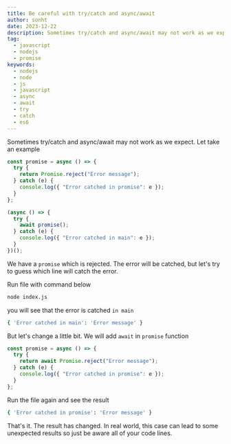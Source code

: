 ```yaml
---
title: Be careful with try/catch and async/await
author: sonht
date: 2023-12-22
description: Sometimes try/catch and async/await may not work as we expect.
tag:
  - javascript
  - nodejs
  - promise
keywords:
  - nodejs
  - node
  - js
  - javascript
  - async
  - await
  - try
  - catch
  - es6
---
```

Sometimes try/catch and async/await may not work as we expect. Let take an example
```js filename="index.js" showLineNumbers copy
const promise = async () => {
  try {
    return Promise.reject("Error message");
  } catch (e) {
    console.log({ "Error catched in promise": e });
  }
};

(async () => {
  try {
    await promise();
  } catch (e) {
    console.log({ "Error catched in main": e });
  }
})();
```
We have a `promise` which is rejected. The error will be catched, but let's try to guess which line will catch the error.

Run file with command below
```bash copy
node index.js
```
you will see that the error is catched `in main`
```bash
{ 'Error catched in main': 'Error message' }
```

But let's change a little bit. We will add `await` in `promise` function
```js showLineNumbers filename="index.js" /await/1 {3}
const promise = async () => {
  try {
    return await Promise.reject("Error message");
  } catch (e) {
    console.log({ "Error catched in promise": e });
  }
};
```

Run the file again and see the result
```bash
{ 'Error catched in promise': 'Error message' }
```

That's it. The result has changed.
In real world, this case can lead to some unexpected results so just be aware all of your code lines.